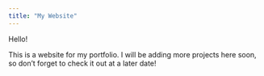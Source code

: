 ```yaml
---
title: "My Website"
---
```


Hello!

This is a website for my portfolio. I will be adding more projects here soon, so don't forget to check it out at a later date!
